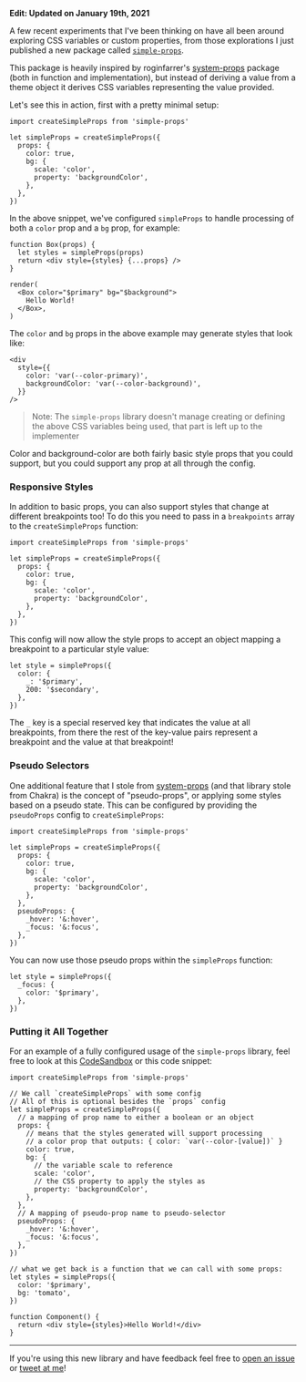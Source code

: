 
**Edit: Updated on January 19th, 2021**

A few recent experiments that I've been thinking on have all been around
exploring CSS variables or custom properties, from those explorations I just
published a new package called
[`simple-props`](https://github.com/ds-pack/simple-props).

This package is heavily inspired by <TwitterMention>roginfarrer</TwitterMention>'s [system-props](https://github.com/roginfarrer/system-props) package (both in
function and implementation), but instead of deriving a value from a theme
object it derives CSS variables representing the value provided.

Let's see this in action, first with a pretty minimal setup:

```tsx
import createSimpleProps from 'simple-props'

let simpleProps = createSimpleProps({
  props: {
    color: true,
    bg: {
      scale: 'color',
      property: 'backgroundColor',
    },
  },
})
```

In the above snippet, we've configured `simpleProps` to handle processing of
both a `color` prop and a `bg` prop, for example:

```tsx highlight=6
function Box(props) {
  let styles = simpleProps(props)
  return <div style={styles} {...props} />
}

render(
  <Box color="$primary" bg="$background">
    Hello World!
  </Box>,
)
```

The `color` and `bg` props in the above example may generate styles that look
like:

```tsx highlight=2-3
<div
  style={{
    color: 'var(--color-primary)',
    backgroundColor: 'var(--color-background)',
  }}
/>
```

> Note: The `simple-props` library doesn't manage creating or defining the above
> CSS variables being used, that part is left up to the implementer

Color and background-color are both fairly basic style props that you could
support, but you could support any prop at all through the config.

### Responsive Styles

In addition to basic props, you can also support styles that change at different
breakpoints too! To do this you need to pass in a `breakpoints` array to the
`createSimpleProps` function:

```tsx highlight=10
import createSimpleProps from 'simple-props'

let simpleProps = createSimpleProps({
  props: {
    color: true,
    bg: {
      scale: 'color',
      property: 'backgroundColor',
    },
  },
})
```

This config will now allow the style props to accept an object mapping a
breakpoint to a particular style value:

```tsx
let style = simpleProps({
  color: {
    _: '$primary',
    200: '$secondary',
  },
})
```

The `_` key is a special reserved key that indicates the value at all
breakpoints, from there the rest of the key-value pairs represent a breakpoint
and the value at that breakpoint!

### Pseudo Selectors

One additional feature that I stole from
[system-props](https://github.com/roginfarrer/system-props) (and that library
stole from Chakra) is the concept of "pseudo-props", or applying some styles
based on a pseudo state. This can be configured by providing the `pseudoProps`
config to `createSimpleProps`:

```tsx highlight=10-13
import createSimpleProps from 'simple-props'

let simpleProps = createSimpleProps({
  props: {
    color: true,
    bg: {
      scale: 'color',
      property: 'backgroundColor',
    },
  },
  pseudoProps: {
    _hover: '&:hover',
    _focus: '&:focus',
  },
})
```

You can now use those pseudo props within the `simpleProps` function:

```tsx
let style = simpleProps({
  _focus: {
    color: '$primary',
  },
})
```

### Putting it All Together

For an example of a fully configured usage of the `simple-props` library, feel
free to look at this [CodeSandbox](https://codesandbox.io/s/simple-props-lf7po)
or this code snippet:

```tsx
import createSimpleProps from 'simple-props'

// We call `createSimpleProps` with some config
// All of this is optional besides the `props` config
let simpleProps = createSimpleProps({
  // a mapping of prop name to either a boolean or an object
  props: {
    // means that the styles generated will support processing
    // a color prop that outputs: { color: `var(--color-[value])` }
    color: true,
    bg: {
      // the variable scale to reference
      scale: 'color',
      // the CSS property to apply the styles as
      property: 'backgroundColor',
    },
  },
  // A mapping of pseudo-prop name to pseudo-selector
  pseudoProps: {
    _hover: '&:hover',
    _focus: '&:focus',
  },
})

// what we get back is a function that we can call with some props:
let styles = simpleProps({
  color: '$primary',
  bg: 'tomato',
})

function Component() {
  return <div style={styles}>Hello World!</div>
}
```

<Spacer />

---

<Spacer />

If you're using this new library and have feedback feel free to
[open an issue](https://github.com/ds-pack/simple-props) or
[tweet at me](https://twitter.com/immatthamlin)!
